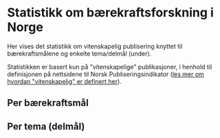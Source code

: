 
# Statistikk om bærekraftsforskning i Norge

Her vises det statistikk om vitenskapelig publisering knyttet til bærekraftsmålene og enkelte tema/delmål (under).

Statistikken er basert kun på "vitenskapelige" publikasjoner, i henhold til definisjonen på nettsidene til Norsk Publiseringsindikator 
([les mer om hvordan "vitenskapelig" er definert her](/hjelp/sokehjelp#vitenskapelig-nvi)).

## Per bærekraftsmål

<Tableau 
  hostUrl='https://rapport-dv.uhad.no/t/DUCT/views/SDG_statistics_2023-11/DBantallnorgeNO' 
  height='580'
  toolbar='bottom'
/>

<Tableau 
  hostUrl='https://rapport-dv.uhad.no/t/DUCT/views/SDG_statistics_2023-11/DBandeltidnorgeNO' 
  height='580'
  toolbar='bottom'
/>


## Per tema (delmål)

<Tableau 
  hostUrl='https://rapport-dv.uhad.no/t/DUCT/views/SDG_statistics_2023-11/DBtargetsnorgeNO' 
  height='580'
  toolbar='bottom'
/>